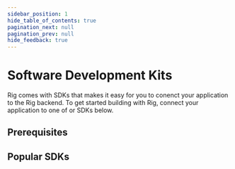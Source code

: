 ```yaml
---
sidebar_position: 1
hide_table_of_contents: true
pagination_next: null
pagination_prev: null
hide_feedback: true
---
```



# Software Development Kits
Rig comes with SDKs that makes it easy for you to conenct your application to the Rig backend. To get started building with Rig, connect your application to one of or SDKs below.


## Prerequisites
<CreateCredential />

## Popular SDKs

<SdkCards />
